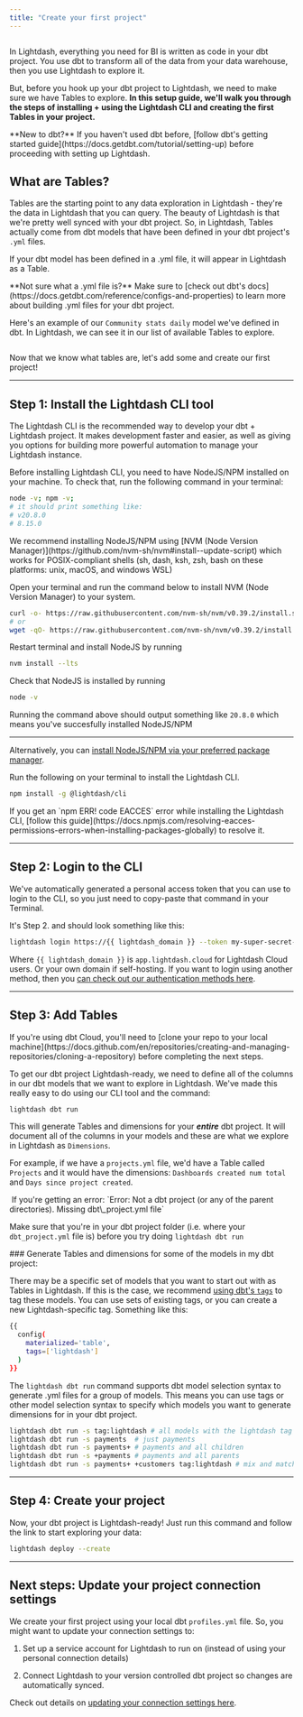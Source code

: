 ```yaml
---
title: "Create your first project"
---
```


<Frame>
  <img src="/images/get-started/setup-lightdash/overview-intro-4debf555ace1283cfc3328617f044db1.png" alt="" />
</Frame>

In Lightdash, everything you need for BI is written as code in your dbt project. You use dbt to transform all of the data from your data warehouse, then you use Lightdash to explore it.&#x20;

But, before you hook up your dbt project to Lightdash, we need to make sure we have Tables to explore. **In this setup guide, we'll walk you through the steps of installing + using the Lightdash CLI and creating the first Tables in your project.**

<Tip>
  **New to dbt?** If you haven't used dbt before, [follow dbt's getting started guide](https://docs.getdbt.com/tutorial/setting-up) before proceeding with setting up Lightdash.
</Tip>

## What are Tables?

Tables are the starting point to any data exploration in Lightdash - they're the data in Lightdash that you can query. The beauty of Lightdash is that we're pretty well synced with your dbt project. So, in Lightdash, Tables actually come from dbt models that have been defined in your dbt project's `.yml` files.

If your dbt model has been defined in a .yml file, it will appear in Lightdash as a Table.

<Tip>
  **Not sure what a .yml file is?** Make sure to [check out dbt's docs](https://docs.getdbt.com/reference/configs-and-properties) to learn more about building .yml files for your dbt project.
</Tip>

Here's an example of our `Community stats daily` model we've defined in dbt. In Lightdash, we can see it in our list of available Tables to explore.

<Frame>
  <img src="/images/get-started/setup-lightdash/tables-view-98bf4db1f75c40cb891b689192f7278d.jpg" alt="" />
</Frame>

Now that we know what tables are, let's add some and create our first project!

***

## Step 1: Install the Lightdash CLI tool

The Lightdash CLI is the recommended way to develop your dbt + Lightdash project. It makes development faster and easier, as well as giving you options for building more powerful automation to manage your Lightdash instance.

Before installing Lightdash CLI, you need to have NodeJS/NPM installed on your machine. To check that, run the following command in your terminal:

```bash
node -v; npm -v;
# it should print something like:
# v20.8.0
# 8.15.0
```

<Accordion title="Don't have NodeJS/NPM installed in your system?">
  We recommend installing NodeJS/NPM using [NVM (Node Version Manager)](https://github.com/nvm-sh/nvm#install--update-script) which works for POSIX-compliant shells (sh, dash, ksh, zsh, bash on these platforms: unix, macOS, and windows WSL)

  Open your terminal and run the command below to install NVM (Node Version Manager) to your system.

  ```bash
  curl -o- https://raw.githubusercontent.com/nvm-sh/nvm/v0.39.2/install.sh | bash
  # or
  wget -qO- https://raw.githubusercontent.com/nvm-sh/nvm/v0.39.2/install.sh | bash
  ```

  Restart terminal and install NodeJS by running

  ```bash
  nvm install --lts
  ```

  Check that NodeJS is installed by running

  ```bash
  node -v
  ```

  Running the command above should output something like `20.8.0` which means you've succesfully installed NodeJS/NPM <Icon icon="party-horn" iconType="solid" />

  ***

  Alternatively, you can [install NodeJS/NPM via your preferred package manager](https://nodejs.org/en/download/package-manager/).
</Accordion>

Run the following on your terminal to install the Lightdash CLI.

```bash
npm install -g @lightdash/cli
```

<Info>
  If you get an `npm ERR! code EACCES` error while installing the Lightdash CLI, [follow this guide](https://docs.npmjs.com/resolving-eacces-permissions-errors-when-installing-packages-globally) to resolve it.
</Info>

***

## Step 2: Login to the CLI[](#step-2-login-to-the-cli "Direct link to Step 2: Login to the CLI")

We've automatically generated a personal access token that you can use to login to the CLI, so you just need to copy-paste that command in your Terminal.

It's Step 2. and should look something like this:

```bash
lightdash login https://{{ lightdash_domain }} --token my-super-secret-token
```

Where `{{ lightdash_domain }}` is `app.lightdash.cloud` for Lightdash Cloud users. Or your own domain if self-hosting. If you want to login using another method, then you [can check out our authentication methods here](/guides/cli/cli-authentication).

***

## Step 3: Add Tables[](#step-3-add-tables "Direct link to Step 3: Add Tables")

<Info>
  If you're using dbt Cloud, you'll need to [clone your repo to your local machine](https://docs.github.com/en/repositories/creating-and-managing-repositories/cloning-a-repository) before completing the next steps.
</Info>

To get our dbt project Lightdash-ready, we need to define all of the columns in our dbt models that we want to explore in Lightdash. We've made this really easy to do using our CLI tool and the command:

```bash
lightdash dbt run
```

This will generate Tables and dimensions for your ***entire*** dbt project. It will document all of the columns in your models and these are what we explore in Lightdash as `Dimensions`.

For example, if we have a `projects.yml` file, we'd have a Table called `Projects` and it would have the dimensions: `Dashboards created num total` and `Days since project created`.

<Frame>
  <img src="/images/get-started/setup-lightdash/example-table-1ea5c330560afe7d774ac2ef68d109f8.jpg" alt="" />
</Frame>

<Tip>
  If you're getting an error: `Error: Not a dbt project (or any of the parent directories). Missing dbt\_project.yml file`

  Make sure that you're in your dbt project folder (i.e. where your `dbt_project.yml` file is) before you try doing `lightdash dbt run`
</Tip>

<Accordion title="If you only want to generate Tables and dimensions for ***some*** of the models in your dbt project, check this out">
  ### Generate Tables and dimensions for some of the models in my dbt project:

  There may be a specific set of models that you want to start out with as Tables in Lightdash. If this is the case, we recommend <a href="https://docs.getdbt.com/reference/resource-configs/tags">using dbt's <code>tags</code></a> to tag these models. You can use sets of existing tags, or you can create a new Lightdash-specific tag. Something like this:

  ```bash
  {{
    config(
      materialized='table',
      tags=['lightdash']
    )
  }}
  ```

  The `lightdash dbt run` command supports dbt model selection syntax to generate .yml files for a group of models. This means you can use tags or other model selection syntax to specify which models you want to generate dimensions for in your dbt project.

  ```bash
  lightdash dbt run -s tag:lightdash # all models with the lightdash tag
  lightdash dbt run -s payments  # just payments
  lightdash dbt run -s payments+ # payments and all children
  lightdash dbt run -s +payments # payments and all parents
  lightdash dbt run -s payments+ +customers tag:lightdash # mix and match
  ```
</Accordion>

***

## Step 4: Create your project

Now, your dbt project is Lightdash-ready! Just run this command and follow the link to start exploring your data:

```bash
lightdash deploy --create
```

***

## Next steps: Update your project connection settings

We create your first project using your local dbt `profiles.yml` file. So, you might want to update your connection settings to:

1. Set up a service account for Lightdash to run on (instead of using your personal connection details)

2. Connect Lightdash to your version controlled dbt project so changes are automatically synced.

Check out details on [updating your connection settings here](/get-started/setup-lightdash/connect-project).

<Frame>
  <img src="/images/get-started/setup-lightdash/update-connection-323a0f05ee9378aec0755be8ce3328eb.jpg" alt="" />
</Frame>
